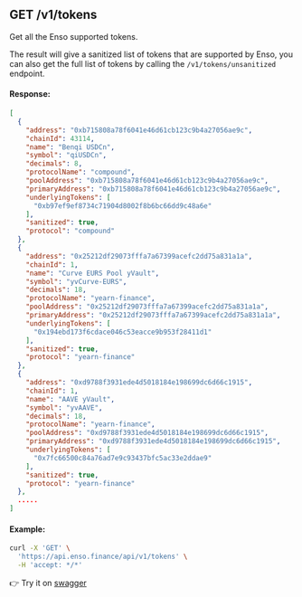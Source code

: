 ## GET /v1/tokens

Get all the Enso supported tokens.

The result will give a sanitized list of tokens that are supported by Enso, you can also get the full list of tokens by calling the `/v1/tokens/unsanitized` endpoint.

#### Response:

```json
[
  {
    "address": "0xb715808a78f6041e46d61cb123c9b4a27056ae9c",
    "chainId": 43114,
    "name": "Benqi USDCn",
    "symbol": "qiUSDCn",
    "decimals": 8,
    "protocolName": "compound",
    "poolAddress": "0xb715808a78f6041e46d61cb123c9b4a27056ae9c",
    "primaryAddress": "0xb715808a78f6041e46d61cb123c9b4a27056ae9c",
    "underlyingTokens": [
      "0xb97ef9ef8734c71904d8002f8b6bc66dd9c48a6e"
    ],
    "sanitized": true,
    "protocol": "compound"
  },
  {
    "address": "0x25212df29073fffa7a67399acefc2dd75a831a1a",
    "chainId": 1,
    "name": "Curve EURS Pool yVault",
    "symbol": "yvCurve-EURS",
    "decimals": 18,
    "protocolName": "yearn-finance",
    "poolAddress": "0x25212df29073fffa7a67399acefc2dd75a831a1a",
    "primaryAddress": "0x25212df29073fffa7a67399acefc2dd75a831a1a",
    "underlyingTokens": [
      "0x194ebd173f6cdace046c53eacce9b953f28411d1"
    ],
    "sanitized": true,
    "protocol": "yearn-finance"
  },
  {
    "address": "0xd9788f3931ede4d5018184e198699dc6d66c1915",
    "chainId": 1,
    "name": "AAVE yVault",
    "symbol": "yvAAVE",
    "decimals": 18,
    "protocolName": "yearn-finance",
    "poolAddress": "0xd9788f3931ede4d5018184e198699dc6d66c1915",
    "primaryAddress": "0xd9788f3931ede4d5018184e198699dc6d66c1915",
    "underlyingTokens": [
      "0x7fc66500c84a76ad7e9c93437bfc5ac33e2ddae9"
    ],
    "sanitized": true,
    "protocol": "yearn-finance"
  },
  .....
]
```

#### Example:

```bash copy
curl -X 'GET' \
  'https://api.enso.finance/api/v1/tokens' \
  -H 'accept: */*'
```

👉 Try it on [swagger](https://api.enso.finance/api#/metadata/TokensController_findAll)
